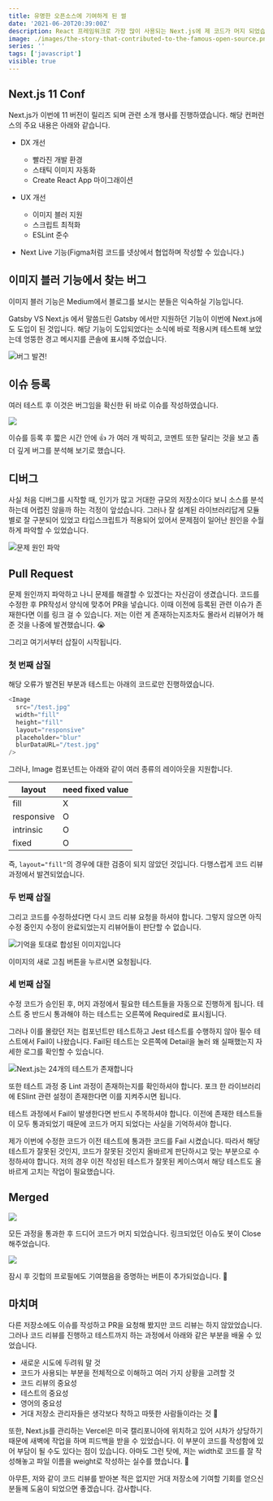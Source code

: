 ```yaml
---
title: 유명한 오픈소스에 기여하게 된 썰
date: '2021-06-20T20:39:00Z'
description: React 프레임워크로 가장 많이 사용되는 Next.js에 제 코드가 머지 되었습니다. 아주 적은 양의 코드지만 제가 참여한 코드가 사용된다는 점이 참 뿌듯합니다. 규모가 거대한 오픈소스인 만큼 코드 리뷰 절차와 테스트 과정이 굉장했습니다. 이러한 경험이 처음이다 보니 삽질도 많이 하였습니다. 그러나 이러한 삽질이 좋은 경험이 되었고 이 경험을 공유해보려 합니다.
image: ./images/the-story-that-contributed-to-the-famous-open-source.png
series: ''
tags: ['javascript']
visible: true
---
```


## Next.js 11 Conf

Next.js가 이번에 11 버전이 릴리즈 되며 관련 소개 행사를 진행하였습니다.
해당 컨퍼런스의 주요 내용은 아래와 같습니다.

- DX 개선

  - 빨라진 개발 환경
  - 스태틱 이미지 자동화
  - Create React App 마이그래이션

- UX 개선

  - 이미지 블러 지원
  - 스크립트 최적화
  - ESLint 준수

- Next Live 기능(Figma처럼 코드를 넷상에서 협업하며 작성할 수 있습니다.)

## 이미지 블러 기능에서 찾는 버그

이미지 블러 기능은 Medium에서 블로그를 보시는 분들은 익숙하실 기능입니다.

<ExternalLink href="https://jthcast.dev/posts/gatsby-versus-nextjs/">
  Gatsby VS Next.js
</ExternalLink>
에서 말씀드린 Gatsby 에서만 지원하던 기능이 이번에 Next.js에도 도입이 된 것입니다.
해당 기능이 도입되었다는 소식에 바로 적용시켜 테스트해 보았는데 엉뚱한 경고 메시지를
콘솔에 표시해 주었습니다.

![버그 발견!](./images/warn.png)

## 이슈 등록

여러 테스트 후 이것은 버그임을 확신한 뒤 바로 이슈를 작성하였습니다.

![](./images/issue.png)

이슈를 등록 후 짧은 시간 안에 👍 가 여러 개 박히고,
코멘트 또한 달리는 것을 보고 좀 더 깊게 버그를 분석해 보기로 했습니다.

## 디버그

사실 처음 디버그를 시작할 때,
인기가 많고 거대한 규모의 저장소이다 보니 소스를 분석하는데 어렵진 않을까 하는 걱정이 앞섰습니다.
그러나 잘 설계된 라이브러리답게 모듈별로 잘 구분되어 있었고
타입스크립트가 적용되어 있어서 문제점이 일어난 원인을 수월하게 파악할 수 있었습니다.

![문제 원인 파악](./images/debug.png)

## Pull Request

문제 원인까지 파악하고 나니 문제를 해결할 수 있겠다는 자신감이 생겼습니다.
코드를 수정한 후 PR작성서 양식에 맞추어 PR을 넣습니다.
이때 이전에 등록된 관련 이슈가 존재한다면 이를 링크 걸 수 있습니다.
저는 이런 게 존재하는지조차도 몰라서 리뷰어가 해준 것을 나중에 발견했습니다. 😭

그리고 여기서부터 삽질이 시작됩니다.

### 첫 번째 삽질

해당 오류가 발견된 부분과 테스트는 아래의 코드로만 진행하였습니다.

```js
<Image
  src="/test.jpg"
  width="fill"
  height="fill"
  layout="responsive"
  placeholder="blur"
  blurDataURL="/test.jpg"
/>
```

그러나, Image 컴포넌트는 아래와 같이 여러 종류의 레이아웃을 지원합니다.

| layout     | need fixed value |
| ---------- | ---------------- |
| fill       | X                |
| responsive | O                |
| intrinsic  | O                |
| fixed      | O                |

즉, `layout="fill"`의 경우에 대한 검증이 되지 않았던 것입니다.
다행스럽게 코드 리뷰 과정에서 발견되었습니다.

### 두 번째 삽질

그리고 코드를 수정하셨다면 다시 코드 리뷰 요청을 하셔야 합니다.
그렇지 않으면 아직 수정 중인지 수정이 완료되었는지 리뷰어들이 판단할 수 없습니다.

![기억을 토대로 합성된 이미지입니다](./images/code-review.png)

이미지의 새로 고침 버튼을 누르시면 요청됩니다.

### 세 번째 삽질

수정 코드가 승인된 후, 머지 과정에서 필요한 테스트들을 자동으로 진행하게 됩니다.
테스트 중 반드시 통과해야 하는 테스트는 오른쪽에 Required로 표시됩니다.

그러나 이를 몰랐던 저는 컴포넌트만 테스트하고 Jest 테스트를 수행하지 않아 필수 테스트에서 Fail이 나왔습니다.
Fail된 테스트는 오른쪽에 Detail을 눌러 왜 실패했는지 자세한 로그를 확인할 수 있습니다.

![Next.js는 24개의 테스트가 존재합니다](./images/tests.png)

또한 테스트 과정 중 Lint 과정이 존재하는지를 확인하셔야 합니다.
포크 한 라이브러리에 ESlint 관련 설정이 존재한다면 이를 지켜주시면 됩니다.

테스트 과정에서 Fail이 발생한다면 반드시 주목하셔야 합니다.
이전에 존재한 테스트들이 모두 통과되었기 때문에 코드가 머지 되었다는 사실을 기억하셔야 합니다.

제가 이번에 수정한 코드가 이전 테스트에 통과한 코드를 Fail 시켰습니다.
따라서 해당 테스트가 잘못된 것인지, 코드가 잘못된 것인지 올바르게 판단하시고 맞는 부분으로 수정하셔야 합니다.
저의 경우 이전 작성된 테스트가 잘못된 케이스여서 해당 테스트도 올바르게 고치는 작업이 필요했습니다.

## Merged

![](./images/merged.png)

모든 과정을 통과한 후 드디어 코드가 머지 되었습니다.
링크되었던 이슈도 봇이 Close 해주었습니다.

![](./images/activity.png)

잠시 후 깃헙의 프로필에도 기여했음을 증명하는 버튼이 추가되었습니다. 🎉

## 마치며

다른 저장소에도 이슈를 작성하고 PR을 요청해 봤지만 코드 리뷰는 하지 않았었습니다.
그러나 코드 리뷰를 진행하고 테스트까지 하는 과정에서 아래와 같은 부분을 배울 수 있었습니다.

- 새로운 시도에 두려워 말 것
- 코드가 사용되는 부분을 전체적으로 이해하고 여러 가지 상황을 고려할 것
- 코드 리뷰의 중요성
- 테스트의 중요성
- 영어의 중요성
- 거대 저장소 관리자들은 생각보다 착하고 따뜻한 사람들이라는 것 🥰

또한, Next.js를 관리하는 Vercel은 미국 캘리포니아에 위치하고 있어 시차가 상당하기 때문에
새벽에 작업을 하며 피드백을 받을 수 있었습니다.
이 부분이 코드를 작성함에 있어 부담이 될 수도 있다는 점이 있습니다.
아마도 그런 탓에, 저는 width로 코드를 잘 작성해놓고 파일 이름을 weight로 작성하는 실수를 했습니다. 🥲

아무튼, 저와 같이 코드 리뷰를 받아본 적은 없지만 거대 저장소에 기여할 기회를 얻으신 분들께 도움이 되었으면 좋겠습니다. 감사합니다.
